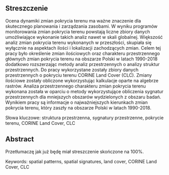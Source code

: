 ## Streszczenie {-}

<!-- (1) 1-3 zdania wstępu do problemu (czym się zajmujemy, dlaczego jest to ważne, jakie są problemy/luki do wypełnienia) -->
Ocena dynamiki zmian pokrycia terenu ma ważne znaczenie dla skutecznego planowania i zarządzania zasobami.
W wyniku programów monitorowania zmian pokrycia terenu powstają liczne zbiory danych umożliwiające wykonanie takich analiz nawet w skali globalnej.
Większość analiz zmian pokrycia terenu wykonanych w przeszłości, skupiała się wyłącznie na aspektach ilości i lokalizacji zachodzących zmian.
<!-- (2) 1 zdanie opisujące cel pracy -->
Celem tej pracy było określenie zmian ilościowych oraz charakteru przestrzennego głównych zmian pokrycia terenu na obszarze Polski w latach 1990-2018 dodatkowo rozszerzając metody analiz przestrzennych o analizy struktur przestrzennych.
<!-- (3) 1-3 zdania przedstawiające użyte materiały (dane) i metody (techniki, narzędzia), -->
Do pracy wykorzystane zostały zbiory danych przestrzennych o pokryciu terenu CORINE Land Cover (CLC).
Zmiany ilościowe zostały obliczone wykorzystując kalkulacje oparte na algebrze rastrów.
Analiza przestrzennego charakteru zmian pokrycia terenu wykonana została w oparciu o metody wykorzystujące obliczenia sygnatur przestrzennych dla mniejszych obszarów wydzielonych z obszaru badań.
<!-- (4) 1-3 zdania obrazujące główne wyniki pracy -->
Wynikiem pracy są informacje o najważniejszych kierunkach zmian pokrycia terenu, który zaszły na obszarze Polski w latach 1990-2018.

<!-- Słowa kluczowe: (4-6 słów/zwrotów opisujących treść pracy, które nie wystąpiły w tytule) -->
Słowa kluczowe: struktura przestrzenna, sygnatury przestrzenne, pokrycie terenu, CORINE Land Cover, CLC

## Abstract {-}

Przetłumaczę jak już będę miał streszczenie skończone na 100%.

Keywords: spatial patterns, spatial signatures, land cover, CORINE Land Cover, CLC

\newpage

\setstretch{1.2}\sf\tighttoc\doublespacing

